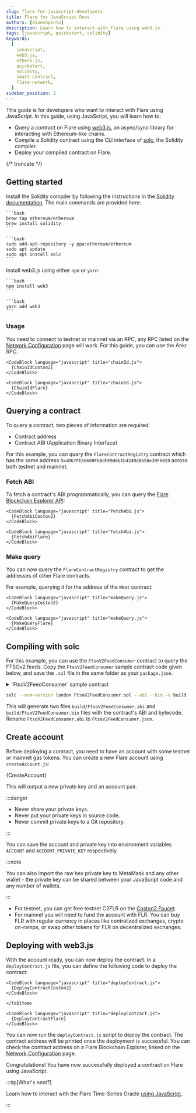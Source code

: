 ```yaml
---
slug: flare-for-javascript-developers
title: Flare for JavaScript Devs
authors: [dineshpinto]
description: Learn how to interact with Flare using web3.js.
tags: [javascript, quickstart, solidity]
keywords:
  [
    javascript,
    web3.js,
    ethers.js,
    quickstart,
    solidity,
    smart-contract,
    flare-network,
  ]
sidebar_position: 2
---
```



This guide is for developers who want to interact with Flare using JavaScript. In this guide, using JavaScript, you will learn how to:

- Query a contract on Flare using [web3.js](https://github.com/web3/web3.js), an async/sync library for interacting with Ethereum-like chains.
- Compile a Solidity contract using the CLI interface of [solc](https://github.com/ethereum/solidity), the Solidity compiler.
- Deploy your compiled contract on Flare.

{/* truncate */}

## Getting started

Install the Solidity compiler by following the instructions in the [Solidity documentation](https://docs.soliditylang.org/en/latest/installing-solidity.html#linux-packages). The main commands are provided here:

<Tabs>
  <TabItem value="macos" label="MacOS via Homebrew" default>

    ```bash
    brew tap ethereum/ethereum
    brew install solidity
    ```

  </TabItem>
  <TabItem value="ubuntu" label="Ubuntu via PPAs">

    ```bash
    sudo add-apt-repository -y ppa:ethereum/ethereum
    sudo apt update
    sudo apt install solc
    ```

  </TabItem>
</Tabs>

Install web3.js using either `npm` or `yarn`:

<Tabs groupId="js">
  <TabItem value="npm" label="npm" default>

    ```bash
    npm install web3
    ```

  </TabItem>
  <TabItem value="yarn" label="yarn">
  
    ```bash
    yarn add web3
    ```

  </TabItem>
</Tabs>

### Usage

You need to connect to testnet or mainnet via an RPC, any RPC listed on the [Network Configuration](/network/overview#configuration) page will work. For this guide, you can use the Ankr RPC.

<Tabs groupId="network">
  <TabItem value="coston2" label="Flare Testnet Coston2" default>

    <CodeBlock language="javascript" title="chainId.js">
      {ChainIdCoston2}
    </CodeBlock>

  </TabItem>
  <TabItem value="flare" label="Flare Mainnet">

    <CodeBlock language="javascript" title="chainId.js">
      {ChainIdFlare}
    </CodeBlock>

  </TabItem>
</Tabs>

## Querying a contract

To query a contract, two pieces of information are required:

- Contract address
- Contract ABI (Application Binary Interface)

For this example, you can query the `FlareContractRegistry` contract which has the same address `0xaD67FE66660Fb8dFE9d6b1b4240d8650e30F6019` across both testnet and mainnet.

### Fetch ABI

To fetch a contract's ABI programmatically, you can query the [Flare Blockchain Explorer API](https://flare-explorer.flare.network/api-docs):

<Tabs groupId="network">
  <TabItem value="coston2" label="Flare Testnet Coston2" default>

    <CodeBlock language="javascript" title="fetchAbi.js">
      {FetchAbiCoston2}
    </CodeBlock>

  </TabItem>
  <TabItem value="flare" label="Flare Mainnet">

    <CodeBlock language="javascript" title="fetchAbi.js">
      {FetchAbiFlare}
    </CodeBlock>

  </TabItem>
</Tabs>

### Make query

You can now query the `FlareContractRegistry` contract to get the addresses of other Flare contracts.

For example, querying it for the address of the `WNat` contract:

<Tabs groupId="network">
  <TabItem value="coston2" label="Flare Testnet Coston2" default>

    <CodeBlock language="javascript" title="makeQuery.js">
      {MakeQueryCoston2}
    </CodeBlock>

  </TabItem>
  <TabItem value="flare" label="Flare Mainnet">

    <CodeBlock language="javascript" title="makeQuery.js">
      {MakeQueryFlare}
    </CodeBlock>

  </TabItem>
</Tabs>

## Compiling with solc

For this example, you can use the `FtsoV2FeedConsumer` contract to query the FTSOv2 feeds. Copy the `FtsoV2FeedConsumer` sample contract code given below, and save the `.sol` file in the same folder as your `package.json`.

<details>
<summary>`FtsoV2FeedConsumer` sample contract</summary>

Note that the contract interface dependencies have been inlined to avoid any import issues.

<CodeBlock language="solidity" title="FtsoV2FeedConsumer.sol">
  {FtsoV2FeedConsumerNoImports}
</CodeBlock>

</details>

```bash
solc --evm-version london FtsoV2FeedConsumer.sol --abi --bin -o build
```

This will generate two files `build/FtsoV2FeedConsumer.abi` and `build/FtsoV2FeedConsumer.bin` files with the contract's ABI and bytecode. Rename `FtsoV2FeedConsumer.abi` to `FtsoV2FeedConsumer.json`.

## Create account

Before deploying a contract, you need to have an account with some testnet or mainnet gas tokens. You can create a new Flare account using `createAccount.js`:

<CodeBlock language="javascript" title="createAccount.js">
  {CreateAccount}
</CodeBlock>

This will output a new private key and an account pair.

:::danger

- Never share your private keys.
- Never put your private keys in source code.
- Never commit private keys to a Git repository.

:::

You can save the account and private key into environment variables `ACCOUNT` and `ACCOUNT_PRIVATE_KEY` respectively.

:::note

You can also import the raw hex private key to MetaMask and any other wallet - the private key can be shared between your JavaScript code and any number of wallets.

:::

- For testnet, you can get free testnet C2FLR on the [Coston2 Faucet](https://faucet.flare.network/coston2).
- For mainnet you will need to fund the account with FLR. You can buy FLR with regular currency in places like centralized exchanges, crypto on-ramps, or swap other tokens for FLR on decentralized exchanges.

## Deploying with web3.js

With the account ready, you can now deploy the contract. In a `deployContract.js` file, you can define the following code to deploy the contract:

<Tabs groupId="network">
  <TabItem value="coston2" label="Flare Testnet Coston2" default>

    <CodeBlock language="javascript" title="deployContract.js">
      {DeployContractCoston2}
    </CodeBlock>

    </TabItem>

  <TabItem value="flare" label="Flare Mainnet">

    <CodeBlock language="javascript" title="deployContract.js">
      {DeployContractFlare}
    </CodeBlock>

  </TabItem>
</Tabs>

You can now run the `deployContract.js` script to deploy the contract. The contract address will be printed once the deployment is successful. You can check the contract address on a Flare Blockchain Explorer, linked on the [Network Configuration](/network/overview#configuration) page.

Congratulations! You have now successfully deployed a contract on Flare using JavaScript.

:::tip[What's next?]

Learn how to interact with the Flare Time-Series Oracle [using JavaScript](/ftso/guides/read-feeds-offchain).

:::
